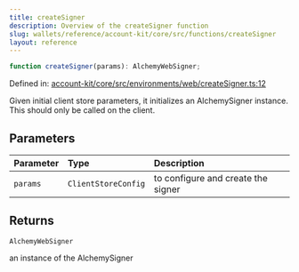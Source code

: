 ```yaml
---
title: createSigner
description: Overview of the createSigner function
slug: wallets/reference/account-kit/core/src/functions/createSigner
layout: reference
---
```


```ts
function createSigner(params): AlchemyWebSigner;
```

Defined in: [account-kit/core/src/environments/web/createSigner.ts:12](https://github.com/alchemyplatform/aa-sdk/blob/49e74eee8606f480b200b4612d00d950da8a8742/account-kit/core/src/environments/web/createSigner.ts#L12)

Given initial client store parameters, it initializes an AlchemySigner instance.
This should only be called on the client.

## Parameters

| Parameter | Type                | Description                        |
| :-------- | :------------------ | :--------------------------------- |
| `params`  | `ClientStoreConfig` | to configure and create the signer |

## Returns

`AlchemyWebSigner`

an instance of the AlchemySigner
